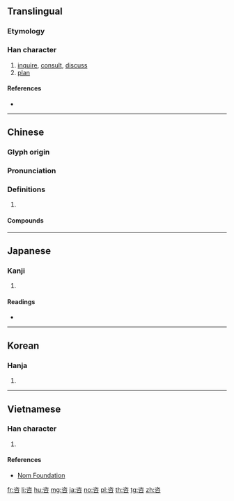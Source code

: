 {{also|谘|諮}}
==Translingual==

===Etymology===
{{Han etyl}}

===Han character===
{{Han char|rn=30|rad=口|as=06|sn=9|four=37608|canj=IOR,MOR|ids=⿱次口}}
# [[inquire]], [[consult]], [[discuss]]
# [[plan]]

====References====
* {{Han ref|kx=0186.110|dkj=03538|dj=0405.320|hdz=10621.040|uh=54A8|ud=21672|bh=AB74|bd=43892}}

----

==Chinese==
{{zh-forms}}

===Glyph origin===
{{Han etym}}

===Pronunciation===
{{zh-pron
|m=zī
|c=zi1
|mn=qz:chir/tw,xm,zz:chu
|mc=y
|oc=y
|cat=
}}

===Definitions===
{{zh-hanzi}}

# {{rfdef|zh}}

====Compounds====
{{zh-der|咨訪|怨咨|咨咨|咨請|咨呈|咨牙倈嘴|國情咨文|嚌咨|咨文|咨嗟|疇咨之憂}}

----

==Japanese==

===Kanji===
{{ja-kanji|grade=|rs=口06}}

# {{defn|lang=ja|sort=口06}}

====Readings====
* {{ja-readings|on=[[し]] (shi)|kun=[[はかる]] (hakaru), [[あう]] (au)}}

----

==Korean==

===Hanja===
{{ko-hanja|hangeul=자|rv=ja|mr=cha}}

# {{defn|lang=ko|sort=口06}}

----

==Vietnamese==

===Han character===
{{vi-readings|rs=口06| hanviet = [[tư]], [[ti]]}}

# {{defn|lang=vi|sort=口06}}

====References====
*[http://nomfoundation.org/common/nom_details.php?codepoint=54a8 Nom Foundation]

[[fr:咨]]
[[li:咨]]
[[hu:咨]]
[[mg:咨]]
[[ja:咨]]
[[no:咨]]
[[pl:咨]]
[[th:咨]]
[[tg:咨]]
[[zh:咨]]